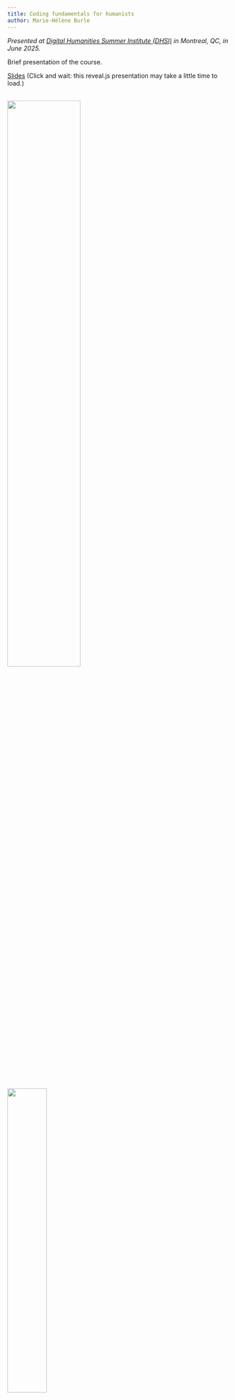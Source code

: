 ```yaml
---
title: Coding fundamentals for humanists
author: Marie-Hélène Burle
---
```


*Presented at [Digital Humanities Summer Institute (DHSI)](https://dhsi.org/) in Montreal, QC, in June 2025.*

:::{.def}

Brief presentation of the course.

:::

[Slides](2025_dhsi_slides.qmd){.btn .btn-outline-primary} [(Click and wait: this reveal.js presentation may take a little time to load.)]{.inlinenote}
<br><br>

![](/img/logo_dhsi.png){fig-alt="frontlogo" fig-align="center" width="57.3%"}
![](/img/logo_dhsi_montreal.png){fig-alt="frontlogo" fig-align="center" width="42%"}
